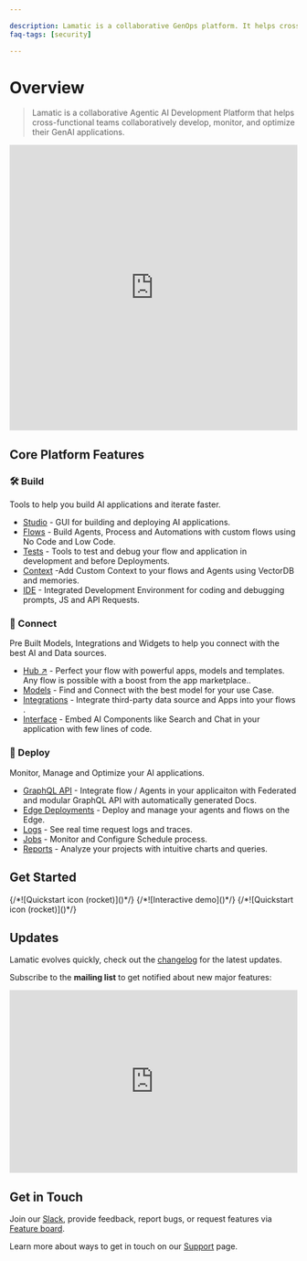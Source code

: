 ```yaml
---

description: Lamatic is a collaborative GenOps platform. It helps cross-functional product teams build and deploy GenAI faster and better.
faq-tags: [security]

---
```


# Overview

> Lamatic is a collaborative Agentic AI Development Platform that helps cross-functional teams collaboratively develop, monitor, and optimize their GenAI applications.

<iframe width="100%" height="500px" src="https://player.vimeo.com/video/1002445617?badge=0&amp;autopause=0&amp;player_id=0&amp;app_id=58479" title="Lamatic Genesis Release - 1.0.0" frameborder="0" allow="accelerometer; autoplay; clipboard-write; encrypted-media; gyroscope; picture-in-picture; web-share" referrerpolicy="strict-origin-when-cross-origin" allowfullscreen></iframe>

## Core Platform Features

### 🛠️ Build
Tools to help you build AI applications and iterate faster.

- [Studio](/docs/studio) \- GUI for building and deploying AI applications.
- [Flows](/docs/flows) \- Build Agents, Process and Automations with custom flows using No Code and Low Code.
- [Tests](/docs/tests) \- Tools to test and debug your flow and application in development and before Deployments.
- [Context](/docs/context) \-Add Custom Context to your flows and Agents using VectorDB and memories.
- [IDE](/docs/ide) \- Integrated Development Environment for coding and debugging prompts, JS and API Requests.

### 🧩 Connect
Pre Built Models, Integrations and Widgets to help you connect with the best AI and Data sources.
- [Hub ↗](https://hub.lamatic.ai) \- Perfect your flow with powerful apps, models and templates. Any flow is possible with a boost from the app marketplace..
- [Models](/docs/models) \- Find and Connect with the best model for your use Case.
- [Integrations](/docs/integrations) \- Integrate third-party data source and Apps into your flows .
- [Interface](/docs/interface) \- Embed AI Components like Search and Chat in your application with few lines of code.

### 🚀 Deploy
Monitor, Manage and Optimize your AI applications.

- [GraphQL API](/docs/interface/graphql) \- Integrate flow / Agents in your applicaiton with Federated and modular GraphQL API with automatically generated Docs.
- [Edge Deployments](/docs/deployments) \- Deploy and manage your agents and flows on the Edge.
- [Logs](/docs/logs) \- See real time request logs and traces.
- [Jobs](/docs/jobs) \- Monitor and Configure Schedule process.
- [Reports](/docs/reports) \- Analyze your projects with intuitive charts and queries.


## Get Started

<Cards num={3}>
    <Card href="/docs/get-started" title="Quickstart" image arrow>
        {/*![Quickstart icon (rocket)]()*/}
    </Card>
    <Card href="/docs/demo" title="Demo" image arrow>
        {/*![Interactive demo]()*/}
    </Card>
    <Card href="/docs/templates" title="Templates" image arrow>
        {/*![Quickstart icon (rocket)]()*/}
    </Card>
</Cards>


## Updates

Lamatic evolves quickly, check out the [changelog](/changelog) for the latest updates.

Subscribe to the **mailing list** to get notified about new major features:

<iframe
    src="https://embeds.beehiiv.com/08c99e2f-17cc-4e8a-a982-203a69f674fa"
    data-test-id="beehiiv-embed"
    width="100%"
    height="320"
    frameBorder="0"
    scrolling="no"
    style={{ borderRadius: '4px', border: '2px solid #e5e7eb', margin: '0', backgroundColor: 'transparent' }}>
</iframe>

## Get in Touch

Join our [Slack](/slack), provide feedback, report bugs, or request features via [Feature board](https://product.lamatic.ai/).

Learn more about ways to get in touch on our [Support](https://support.lamatic.ai) page.
